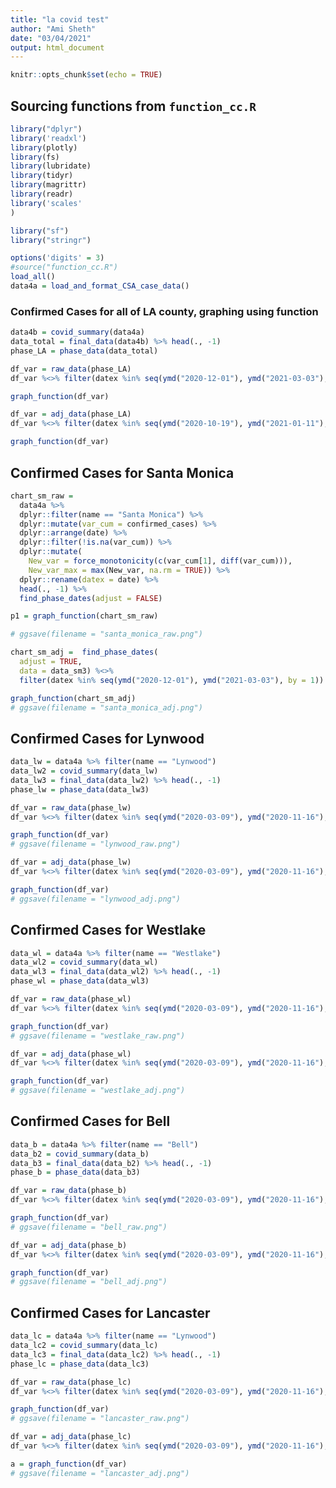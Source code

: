 ```yaml
---
title: "la covid test"
author: "Ami Sheth"
date: "03/04/2021"
output: html_document
---
```


```r
knitr::opts_chunk$set(echo = TRUE)
```

## Sourcing functions from `function_cc.R`

```r

library("dplyr")
library('readxl')
library(plotly)
library(fs)
library(lubridate)
library(tidyr)
library(magrittr)
library(readr)
library('scales'
)

library("sf")
library("stringr")

options('digits' = 3)
#source("function_cc.R")
load_all()
data4a = load_and_format_CSA_case_data()
```

### Confirmed Cases for all of LA county, graphing using function

```r


data4b = covid_summary(data4a)
data_total = final_data(data4b) %>% head(., -1)
phase_LA = phase_data(data_total)

df_var = raw_data(phase_LA) 
df_var %<>% filter(datex %in% seq(ymd("2020-12-01"), ymd("2021-03-03"), by = 1))

graph_function(df_var)

df_var = adj_data(phase_LA)
df_var %<>% filter(datex %in% seq(ymd("2020-10-19"), ymd("2021-01-11"), by = 1))

graph_function(df_var)

```


## Confirmed Cases for Santa Monica

```r

chart_sm_raw = 
  data4a %>% 
  dplyr::filter(name == "Santa Monica") %>%
  dplyr::mutate(var_cum = confirmed_cases) %>%
  dplyr::arrange(date) %>% 
  dplyr::filter(!is.na(var_cum)) %>% 
  dplyr::mutate(
    New_var = force_monotonicity(c(var_cum[1], diff(var_cum))),
    New_var_max = max(New_var, na.rm = TRUE)) %>%
  dplyr::rename(datex = date) %>% 
  head(., -1) %>%
  find_phase_dates(adjust = FALSE)

p1 = graph_function(chart_sm_raw)

# ggsave(filename = "santa_monica_raw.png")

chart_sm_adj =  find_phase_dates(
  adjust = TRUE,
  data = data_sm3) %<>% 
  filter(datex %in% seq(ymd("2020-12-01"), ymd("2021-03-03"), by = 1))

graph_function(chart_sm_adj)
# ggsave(filename = "santa_monica_adj.png")
```


## Confirmed Cases for Lynwood

```r
data_lw = data4a %>% filter(name == "Lynwood")
data_lw2 = covid_summary(data_lw)
data_lw3 = final_data(data_lw2) %>% head(., -1)
phase_lw = phase_data(data_lw3)

df_var = raw_data(phase_lw) 
df_var %<>% filter(datex %in% seq(ymd("2020-03-09"), ymd("2020-11-16"), by = 1))

graph_function(df_var)
# ggsave(filename = "lynwood_raw.png")

df_var = adj_data(phase_lw)
df_var %<>% filter(datex %in% seq(ymd("2020-03-09"), ymd("2020-11-16"), by = 1))

graph_function(df_var)
# ggsave(filename = "lynwood_adj.png")
```


## Confirmed Cases for Westlake

```r
data_wl = data4a %>% filter(name == "Westlake")
data_wl2 = covid_summary(data_wl)
data_wl3 = final_data(data_wl2) %>% head(., -1)
phase_wl = phase_data(data_wl3)

df_var = raw_data(phase_wl) 
df_var %<>% filter(datex %in% seq(ymd("2020-03-09"), ymd("2020-11-16"), by = 1))

graph_function(df_var)
# ggsave(filename = "westlake_raw.png")

df_var = adj_data(phase_wl)
df_var %<>% filter(datex %in% seq(ymd("2020-03-09"), ymd("2020-11-16"), by = 1))

graph_function(df_var)
# ggsave(filename = "westlake_adj.png")
```


## Confirmed Cases for Bell

```r
data_b = data4a %>% filter(name == "Bell")
data_b2 = covid_summary(data_b)
data_b3 = final_data(data_b2) %>% head(., -1)
phase_b = phase_data(data_b3)

df_var = raw_data(phase_b) 
df_var %<>% filter(datex %in% seq(ymd("2020-03-09"), ymd("2020-11-16"), by = 1))

graph_function(df_var)
# ggsave(filename = "bell_raw.png")

df_var = adj_data(phase_b)
df_var %<>% filter(datex %in% seq(ymd("2020-03-09"), ymd("2020-11-16"), by = 1))

graph_function(df_var)
# ggsave(filename = "bell_adj.png")
```

## Confirmed Cases for Lancaster 

```r
data_lc = data4a %>% filter(name == "Lynwood")
data_lc2 = covid_summary(data_lc)
data_lc3 = final_data(data_lc2) %>% head(., -1)
phase_lc = phase_data(data_lc3)

df_var = raw_data(phase_lc) 
df_var %<>% filter(datex %in% seq(ymd("2020-03-09"), ymd("2020-11-16"), by = 1))

graph_function(df_var)
# ggsave(filename = "lancaster_raw.png")

df_var = adj_data(phase_lc)
df_var %<>% filter(datex %in% seq(ymd("2020-03-09"), ymd("2020-11-16"), by = 1))

a = graph_function(df_var)
# ggsave(filename = "lancaster_adj.png")
```


